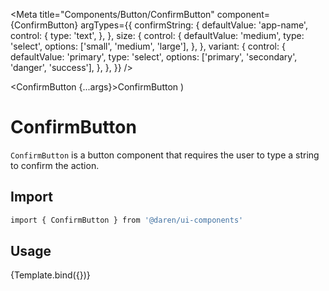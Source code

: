 
<Meta
  title="Components/Button/ConfirmButton"
  component={ConfirmButton}
  argTypes={{
    confirmString: {
      defaultValue: 'app-name',
      control: {
        type: 'text',
      },
    },
    size: {
      control: {
        defaultValue: 'medium',
        type: 'select',
        options: ['small', 'medium', 'large'],
      },
    },
    variant: {
      control: {
        defaultValue: 'primary',
        type: 'select',
        options: ['primary', 'secondary', 'danger', 'success'],
      },
    },
  }}
/>

  <ConfirmButton {...args}>ConfirmButton</ConfirmButton>
)

# ConfirmButton

`ConfirmButton` is a button component that requires the user to type a string to
confirm the action.

<Actions packageName="button" />

## Import

```bash
import { ConfirmButton } from '@daren/ui-components'
```

## Usage

<Canvas>
  <Story name="usage">{Template.bind({})}</Story>
</Canvas>

<ArgsTable story="usage" />
